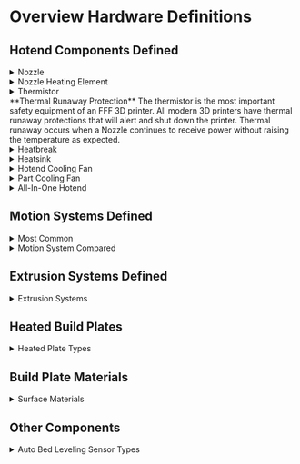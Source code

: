 
# Overview Hardware Definitions

## Hotend Components Defined

<details>
  <summary>Nozzle</summary> 

- Responsible for extruding molten plastic onto a heated surface.

<ImageZoom 
  src="https://cdn.jsdelivr.net/gh/JamesD3d/info3dimages@main/i/Mechanical/Hardware-Definitions/Nozzle.webp" 
  alt="Nozzle" 
  width={250} 
  height={250} 
/>
</details>

<details>
  <summary>Nozzle Heating Element</summary>
  A DC current-powered heating element.

<ImageZoom 
  src="https://cdn.jsdelivr.net/gh/JamesD3d/info3dimages@main/i/Mechanical/Hardware-Definitions/Cartridge1.webp" 
  alt="Cartridge Style Heating Element" 
  width={250} 
  height={250} 
/>

> Cartridge Style

<ImageZoom 
  src="https://cdn.jsdelivr.net/gh/JamesD3d/info3dimages@main/i/Mechanical/Hardware-Definitions/ceramic.webp" 
  alt="Ceramic Style Heating Element" 
  width={250} 
  height={250} 
/>

> Ceramic Style
</details>

<details>
  <summary>Thermistor</summary>
  - Reports the current temperature to the controller. Ensures that the nozzle is heating as expected.

<ImageZoom 
  src="https://cdn.jsdelivr.net/gh/JamesD3d/info3dimages@main/i/Mechanical/Hardware-Definitions/thermistor.webp" 
  alt="Thermistor" 
  width={250} 
  height={250} 
/>
</details>


<Callout type="warning">
  **Thermal Runaway Protection**
The thermistor is the most important safety equipment of an FFF 3D printer. All modern 3D printers have thermal runaway protections that will alert and shut down the printer. Thermal runaway occurs when a Nozzle continues to receive power without raising the temperature as expected.
</Callout>




<details>
  <summary>Heatbreak</summary>
  - The heatbreak is the part of the nozzle where filament moves from a solid to molten plastic.
  >  This is where the majority of extrusion issues occur. If the filament is heated too far past its transition point it can melt too far up the heatbreak resulting in a "Jam".

![heatbreak.webp](https://cdn.jsdelivr.net/gh/JamesD3d/info3dimages@main/i/Mechanical/Hardware-Definitions/heatbreak.webp)

</details>


<details>
  <summary>Heatsink</summary>
  - An aluminum block meant to disperse heat and keep the filament solid until it reaches the melt zone

![heatsink.webp](https://cdn.jsdelivr.net/gh/JamesD3d/info3dimages@main/i/Mechanical/Hardware-Definitions/heatsink.webp)

![heatsink2.webp](https://cdn.jsdelivr.net/gh/JamesD3d/info3dimages@main/i/Mechanical/Hardware-Definitions/heatsync2.webp)

</details>

<details>
  <summary>Hotend Cooling Fan</summary>
  - Normally attached to the heatsink, removes heat before the "melt zone"
  > This is very important to the extrusion system, if this fan stops or is obstructed the hotend will jam.

![hotendfan.webp](https://cdn.jsdelivr.net/gh/JamesD3d/info3dimages@main/i/Mechanical/Hardware-Definitions/hotendfan.webp)

</details>

<details>
  <summary>Part Cooling Fan</summary>
  - This component transitions the molten plastic from a molten state to a solid state
  > Some materials require 100% fan and others may warp. Some may even suffer poor layer adhesion. Fan speed is material specific.

![partcooling.webp](https://cdn.jsdelivr.net/gh/JamesD3d/info3dimages@main/i/Mechanical/Hardware-Definitions/partcooling.webp)
</details>

<details>
  <summary>All-In-One Hotend</summary>
  - All in one hotends have become a popular option with manufacturers. They come pre-assembled and are meant to be changed as a set of components.

 ![nozzle2.webp](https://cdn.jsdelivr.net/gh/JamesD3d/info3dimages@main/i/Mechanical/Hardware-Definitions/nozzle2.webp)
</details>

## Motion Systems Defined

<details>
  <summary>Most Common</summary>
  - Cartesian  - 1 motor per axis X,Y,Z  
  - CoreXY - X and Y belts both attached to the Hotend. Motion is derived from a combination

  ![motion_common_webp]()
</details>

<details>
  <summary>Motion System Compared</summary>

| Kinematics Type           | ✅ Pros                                                                 | ❌ Cons                                                                 |
|---------------------------|------------------------------------------------------------------------|------------------------------------------------------------------------|
| **Cartesian (Gantry)**    | - Simple, independent axis motion <br /> - Easy to calibrate and maintain <br /> - Good print quality and support | - Moving motors increase mass <br /> - Slower than CoreXY <br /> - Larger footprint for bed travel |
| **Prusa i3 (Bedslinger)** | - Very common & affordable <br /> - Large community support <br /> - Easy to modify and upgrade | - Moving bed causes ringing at high speed <br /> - Requires more desk space (bed swings in Y) <br /> - Limited acceleration due to bed inertia |
| **CoreXY**                | - Fast, precise XY motion <br /> - Low moving mass (motors stay fixed) <br /> - Compact cube frame <br /> - Ideal for enclosures | - Belt routing is complex <br /> - Requires accurate assembly & tuning <br /> - Harder to manually move axes |
| **Hybrid CoreXY (Markforged)** | - X motor is offloaded (lighter gantry) <br /> - Better than Cartesian at speed <br /> - Simpler Y motion vs full CoreXY | - Needs firmware support <br /> - Slightly complex belt setup <br /> - Limited adoption / community resources |
| **IDEX (Dual Extruder)**  | - Clean dual-material prints <br /> - No nozzle drag or oozing <br /> - Duplication & mirror printing possible | - Expensive and complex <br /> - Tight nozzle alignment required <br /> - Reduced usable print width |
| **Delta**                 | - Extremely fast and smooth motion <br /> - Lightweight printhead <br /> - Fixed bed, good for tall prints | - Very complex math & calibration <br /> - Less accurate at bed edges <br /> - Limited multi-material support |


</details>

## Extrusion Systems Defined

<details>
  <summary>Extrusion Systems</summary>
  - The motion system responsible for moving the hard plastic filament from the spool to the hotend and pushing it through the nozzle to create the print.

---
title: 3D Printer Extrusion Systems Comparison
description: Summary of pros and cons for different 3D printer extrusion systems.
---

# 3D Printer Extrusion Systems: Pros and Cons

This table compares common 3D printer extrusion systems including Bowden, Direct Drive, Dual Hotend (Shared Carriage), IDEX, Mixing Hotend, and Tool Changer.

| Extrusion System | ✅ Pros | ❌ Cons |
|------------------|--------|--------|
| **Bowden** | - Lightweight printhead = faster motion <br /> - Great for CoreXY/Delta <br /> - Smooth high-speed prints (esp. PLA) | - Poor with flexibles <br /> - Retraction tuning is tricky <br /> - Increased risk of stringing/clogs |
| **Direct Drive** | - Excellent extrusion control <br> - Great for flexibles and abrasive filaments <br> - Minimal retraction issues | - Heavier carriage = slower acceleration <br> - More moving mass/vibration <br> - Harder to cool extruder separately |
| **Dual Hotend (Shared Toolhead)** | - Can use 2 different nozzles/materials <br> - Simpler than IDEX or toolchanger <br> - Easy to implement on Cartesian/i3 frames | - Both nozzles always move (extra weight) <br> - Idle nozzle can ooze/string <br> - Nozzle Z-offset must be perfect |
| **IDEX (Independent Dual Extruder)** | - Clean multi-material prints <br> - Nozzle parking prevents contamination <br> - Mirror/duplicate printing support | - Expensive & complex <br> - Heavy frame and extra calibration <br> - Takes up more space |
| **Mixing Hotend (Cyclops/Diamond)** | - Multi-material/colors from one nozzle <br> - Lightweight toolhead <br> - Good for color blending | - Purge waste between transitions <br> - Cross-contamination risks <br> - Needs precise tuning for ratios |
| **Tool Changer (e.g. E3D)** | - Swappable full tools (hotend, nozzle, type) <br> - Clean transitions and modularity <br> - Ideal for pro-grade multi-material jobs | - Mechanically complex <br> - Costly and large <br> - Requires advanced firmware/tool alignment |


  
</details>


## Heated Build Plates

<details>
  <summary>Heated Plate Types</summary>
  - Silicon Heater Pads - Typically DC heaters placed on the underside of an aluminum Plate  
  - Bed Leveling Screws - Adjust the tramming of the Bed  
  - Heatbed Thermistor - Like the hotend the heated bed thermistor ensures the bed is heating properly.

  ![heated_plate_webp]()
</details>

## Build Plate Materials

<details>
  <summary>Surface Materials</summary>
  - Glass - Tempered Glass often with a texture applied  
  - PEI - Smooth and textured surface coating on a spring steel sheet  
  - Garolite / G10 - Carbon fiber based surface

  ![plate_materials_webp]()
</details>

## Other Components

<details>
  <summary>Auto Bed Leveling Sensor Types</summary>
  - Inductive  
  - Microswitch  
  - Force / Piezo Sensor

  ![Auto Bed Leveling Sensor](https://cdn.jsdelivr.net/gh/JamesD3d/info3dimages@main/i/Mechanical/Hardware-Definitions/auto_bed_leveling.webp)
</details>
